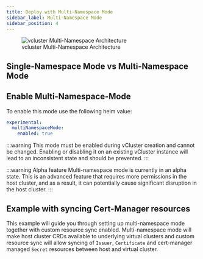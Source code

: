 ```yaml
---
title: Deploy with Multi-Namespace Mode
sidebar_label: Multi-Namespace Mode
sidebar_position: 4
---
```




<figure>
  <img src="/docs/media/diagrams/vcluster-multinamespace-architecture.svg" alt="vcluster Multi-Namespace Architecture" />
  <figcaption>vcluster Multi-Namespace Architecture</figcaption>
</figure>


<MultiNamespaceModeExplanation />

## Single-Namespace Mode vs Multi-Namespace Mode

<SingleVsMultiNamespace />

## Enable Multi-Namespace-Mode

To enable this mode use the following helm value:

```yaml {"excludeFromRunAll": "true"}
experimental:
  multiNamespaceMode:
    enabled: true
```

:::warning This mode must be enabled during vCluster creation and cannot be changed.
Enabling or disabling it on an existing vCluster instance will lead to an inconsistent state and should be prevented.
:::

:::warning Alpha feature
Multi-namespace mode is currently in an alpha state. This is an advanced feature that requires more permissions in the host cluster, and as a result, it can potentially cause significant disruption in the host cluster.
:::

## Example with syncing Cert-Manager resources

<ProAdmonition/>

<CertManagerExample />

This example will guide you through setting up multi-namespace mode together with custom resource sync enabled. Multi-namespace mode will make host cluster CRDs available to underlying virtual clusters and custom resource sync will allow syncing of `Issuer`, `Certificate` and cert-manager managed `Secret` resources between host and virtual cluster.


